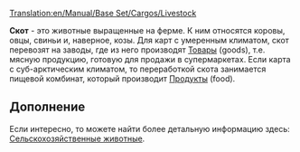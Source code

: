 [[Translation:en/Manual/Base Set/Cargos/Livestock]]

{{ru/Manual/Base Set/Cargos/Груз|груз=Скот
|изображение=en/Manual/Base Set/Cargos/Livestock.png
|производит=[[ru/Manual/Base Set/Industries/Ферма|Ферма]]
|принимает=[[ru/Manual/Base Set/Industries/Завод|Завод]] (умеренный), <br/>[[en/Manual/Base Set/Industries/Food Processing Plant]] (субарктический)
}}

'''Скот''' - это животные выращенные на ферме. К ним относятся коровы, овцы, свиньи и, наверное, козы. Для карт с умеренным климатом, скот перевозят на заводы, где из него производят [[ru/Manual/Base Set/Cargos/Товары|Товары]] (goods), т.е. мясную продукцию, готовую для продажи в супермаркетах. Если карта с суб-арктическим климатом, то переработкой скота занимается пищевой комбинат, который производит [[en/Manual/Base Set/Cargos/Food|Продукты]] (food).

== Дополнение ==
Если интересно, то можете найти более детальную информацию здесь: [http://ru.wikipedia.org/wiki/%D0%A1%D0%B5%D0%BB%D1%8C%D1%81%D0%BA%D0%BE%D1%85%D0%BE%D0%B7%D1%8F%D0%B9%D1%81%D1%82%D0%B2%D0%B5%D0%BD%D0%BD%D1%8B%D0%B5_%D0%B6%D0%B8%D0%B2%D0%BE%D1%82%D0%BD%D1%8B%D0%B5 Сельскохозяйственные животные].